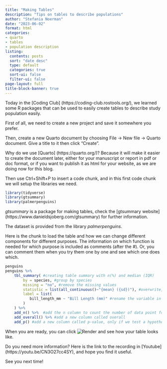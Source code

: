 ```yaml
---
title: "Making Tables"
description: "Tips on tables to describe populations"
author: "Stefania Noerman"
date: "2023-06-02"
format: html
categories: 
- quarto
- tables
- population description
listing:
  contents: posts
  sort: "date desc"
  type: default
  categories: true
  sort-ui: false
  filter-ui: false
page-layout: full
title-block-banner: true
---
```


Today in the \[Coding Club\] (https://coding-club.rostools.org/), we learned some R packages that can be used to easily create tables to describe study population easily.

First of all, we need to create a new project and save it somewhere you prefer.

Then, create a new Quarto document by choosing File -\> New file -\> Quarto document. Give a title to it then click "Create".

Why do we use \[Quarto\] (https://quarto.org/)? Because it will make it easier to create the document later, either for your manuscript or report in pdf or doc format, or if you want to publish it as html for your website, as we are doing now for this blog.

Then use Ctrl+Shift+P to insert a code chunk, and in this first code chunk we will setup the libraries we need.

```r
library(tidyverse)
library(gtsummary)
library(palmerpenguins) 
```

*gtsummary* is a package for making tables, check the \[gtsummary website\] (https://www.danieldsjoberg.com/gtsummary) for further information.

The dataset is provided from the library *palmerpenguins*.

Here is the chunk to load the table and how we can change different components for different purposes. The information on which function is needed for which purpose is included as comments (after the #). Or, you can comment them when you try them one by one and see which one does which.

```r
penguins
penguins %>% 
    tbl_summary( #creating table summary with n(%) and median (IQR)
        by = species, #group by species
        missing = "no", #remove the missing values
        statistic = list(all_continuous()~"{mean} ({sd})"), #overwrite, all the continuous variables using mean(sd)
        label = list(
           bill_length_mm ~ "Bill Length (mm)" #rename the variable in the table
        )
    ) %>% 
    add_n() %>%  #add the n column to count the number of data point for each variable
    add_overall() %>% #add a new column called overall
    add_p() #add a new column called p-value, only if we test a hypothesis, not when we only describe the population
```

When you are ready, you can click ![Render](Render.png){#fig-render} and see how your table looks like.

Do you need more information? Here is the link to the recording in \[Youtube\] (https://youtu.be/CN3O27cc4SY), and hope you find it useful.

See you next time!
